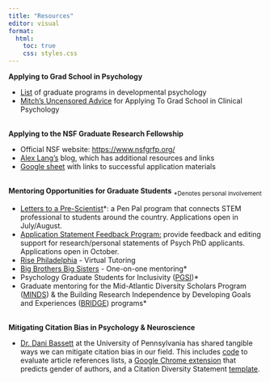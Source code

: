```yaml
---
title: "Resources"
editor: visual
format: 
  html:
    toc: true
    css: styles.css 
---
```

```{=html}
<style>
    /* Smooth transition */
    .btn-outline-success {
        transition: all 0.3s ease;
    }

    /* Change on hover */
    .btn-outline-success:hover {
        border-color: #76A5AF;
        background-color: #76A5AF;
        color: white;
    }

    /* Optional: Active state when clicked */
    .btn-outline-success:active {
        border-color: #507f89;
        background-color: #507f89;
        color: white;
    }
</style>

    <style>
        /* Custom class for extra-small button */
        .btn-xs {
            padding: 0.15rem 0.3rem;  /* Smaller padding */
            font-size: 0.6rem;        /* Smaller font size */
            line-height: 1.1;         /* Adjust line height to match the new size */
        }
    </style>
```

**Applying to Grad School in Psychology**

-   [List](https://www.apadivisions.org/division-7/students-careers/graduate-programs) of graduate programs in developmental psychology
-   <a href="files/MitchGradSchoolAdvice.pdf" target="_blank">Mitch's Uncensored Advice</a> for Applying To Grad School in Clinical Psychology

<br>**Applying to the NSF Graduate Research Fellowship**

-   Official NSF website: <https://www.nsfgrfp.org/>
-   [Alex Lang's](https://www.alexhunterlang.com/nsf-fellowship) blog, which has additional resources and links
-   [Google sheet](https://docs.google.com/spreadsheets/d/1xoezGhbtcpg3BvNdag2F5dTQM-Xl2EELUgAfG1eUg0s/edit?gid=0#gid=0) with links to successful application materials

<br>**Mentoring Opportunities for Graduate Students**
~\*Denotes personal involvement~

-   [Letters to a Pre-Scientist](https://prescientist.org/)\*: a Pen Pal program that connects STEM professional to students around the country. Applications open in July/August.
-   [Application Statement Feedback Program:](https://www.asfp.io/) provide feedback and editing support for research/personal statements of Psych PhD applicants. Applications open in October.
-   [Rise Philadelphia](https://www.risephiladelphia.com/) - Virtual Tutoring
-   [Big Brothers Big Sisters](https://www.independencebigs.org/) - One-on-one mentoring\*
-   Psychology Graduate Students for Inclusivity ([PGSI](https://liberalarts.temple.edu/academics/departments-and-programs/psychology/diversity))\*
-   Graduate mentoring for the Mid-Atlantic Diversity Scholars Program ([MINDS](https://sites.temple.edu/minds/)) & the Building Research Independence by Developing Goals and Experiences ([BRIDGE](https://sites.temple.edu/bridge/)) programs\*

<br>**Mitigating Citation Bias in Psychology & Neuroscience**

-   [Dr. Dani Bassett](https://complexsystemsupenn.com/diversity-1) at the University of Pennsylvania has shared tangible ways we can mitigate citation bias in our field. This includes [code](https://github.com/dalejn/cleanBib) to evaluate article references lists, a [Google Chrome extension](https://chromewebstore.google.com/detail/citation-transparency/cepnbdbhabaljgecaddglhhcgajphbcf?hl=en) that predicts gender of authors, and a Citation Diversity Statement [template](https://www.cell.com/neuron/fulltext/S0896-6273(20)30357-3?_returnURL=https%3A%2F%2Flinkinghub.elsevier.com%2Fretrieve%2Fpii%2FS0896627320303573%3Fshowall%3Dtrue).
